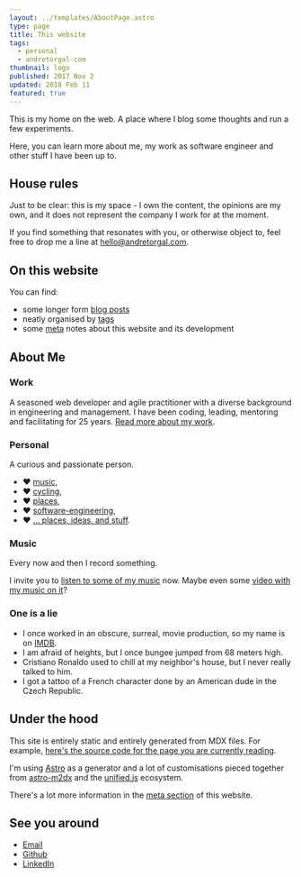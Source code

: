 ```yaml
---
layout: ../templates/AboutPage.astro
type: page
title: This website
tags:
  - personal
  - andretorgal-com
thumbnail: logo
published: 2017 Nov 2
updated: 2018 Feb 11
featured: true
---
```


<Abstract>

This is my home on the web. A place where I blog some thoughts and run a few
experiments.

Here, you can learn more about me, my work as software engineer and other stuff I
have been up to.

</Abstract>

## House rules

Just to be clear: this is my space - I own the content, the opinions are my own, and it does not represent the company I work for at the moment.

If you find something that resonates with you, or otherwise object to, feel free to drop me a line at [hello@andretorgal.com](mailto:hello@andretorgal.com).

## On this website

You can find:

- some longer form [blog posts](/posts)
- neatly organised by [tags](/tags)
- some [meta](/meta) notes about this website and its development

## About Me

### Work

A seasoned web developer and agile practitioner with a diverse background in engineering and management. I have been coding, leading, mentoring and facilitating for 25 years. [Read more about my work](/about/work).

### Personal

A curious and passionate person.

- :heart: [music](/tags/music),
- :heart: [cycling](/tags/cycling),
- :heart: [places](/tags/place),
- :heart: [software-engineering](/tags/software-engineering),
- :heart: [... places, ideas, and stuff](/tags/personal).

### Music

Every now and then I record something.

I invite you to [listen to some of my music](/about/music) now. Maybe even some [video with my music on it](https://www.youtube.com/channel/UC4YAgk0hQbLe78EV0njtKIA)?

### One is a lie

- I once worked in an obscure, surreal, movie production, so my name is on [IMDB](https://imdb.com).
- I am afraid of heights, but I once bungee jumped from 68 meters high.
- Cristiano Ronaldo used to chill at my neighbor's house, but I never really talked to him.
- I got a tattoo of a French character done by an American dude in the Czech Republic.

## Under the hood

This site is entirely static and entirely generated from MDX files. For example, [here's the source code for the page you are currently reading](https://github.com/andrezero/andretorgal-site/blob/master/src/pages/about.mdx).

I'm using [Astro](/posts/2023-01/building-my-website-with-astro-mdx-preact.md) as a generator and a lot of customisations pieced together from [astro-m2dx](https://astro-m2dx.netlify.app/) and the [unified.js](https://unifiedjs.com/) ecosystem.

There's a lot more information in the [meta section](/meta) of this website.

## See you around

- [Email](mailto:hello@andretorgal.com)
- [Github](https://github.com/andrezero)
- [LinkedIn](https://linkedin.com/in/andretorgal)
